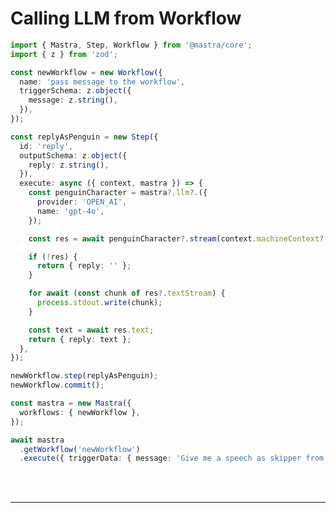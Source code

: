 
# Calling LLM from Workflow

```ts showLineNumbers copy
import { Mastra, Step, Workflow } from '@mastra/core';
import { z } from 'zod';

const newWorkflow = new Workflow({
  name: 'pass message to the workflow',
  triggerSchema: z.object({
    message: z.string(),
  }),
});

const replyAsPenguin = new Step({
  id: 'reply',
  outputSchema: z.object({
    reply: z.string(),
  }),
  execute: async ({ context, mastra }) => {
    const penguinCharacter = mastra?.llm?.({
      provider: 'OPEN_AI',
      name: 'gpt-4o',
    });

    const res = await penguinCharacter?.stream(context.machineContext?.triggerData?.message);

    if (!res) {
      return { reply: '' };
    }

    for await (const chunk of res?.textStream) {
      process.stdout.write(chunk);
    }

    const text = await res.text;
    return { reply: text };
  },
});

newWorkflow.step(replyAsPenguin);
newWorkflow.commit();

const mastra = new Mastra({
  workflows: { newWorkflow },
});

await mastra
  .getWorkflow('newWorkflow')
  .execute({ triggerData: { message: 'Give me a speech as skipper from penguin of madagascar' } });
```

<br />
<br />
<hr className="dark:border-[#404040] border-gray-300" />
<br />
<br />
<GithubLink
  link={'https://github.com/mastra-ai/mastra/blob/main/examples/basics/workflows/calling-llm-from-workflow.ts'}
/>
